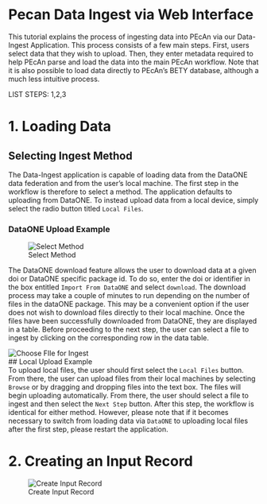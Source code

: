 # Pecan Data Ingest via Web Interface 

This tutorial explains the process of ingesting data into PEcAn via our Data-Ingest Application. This process consists of a few main steps. First, users select data that they wish to upload. Then, they enter metadata required to help PEcAn parse and load the data into the main PEcAn workflow. Note that it is also possible to load data directly to PEcAn's BETY database, although a much less intuitive process.  

LIST STEPS: 1,2,3

# 1. Loading Data

## Selecting Ingest Method
The Data-Ingest application is capable of loading data from the DataONE data federation and from the user's local machine. The first step in the workflow is therefore to select a method. The application defaults to uploading from DataONE. To instead upload data from a local device, simply select the radio button titled `Local Files `. 

### DataONE Upload Example 
![Select Method](images/data-ingest/D1Ingest-1.gif)


The DataONE download feature allows the user to download data at a given doi or DataONE specific package id. To do so, enter the doi or identifier in the box entitled `Import From DataONE` and select `download`. The download process may take a couple of minutes to run depending on the number of files in the dataONE package. This may be a convenient option if the user does not wish to download files directly to their local machine. Once the files have been successfully downloaded from DataONE, they are displayed in a table. Before proceeding to the next step, the user can select a file to ingest by clicking on the corresponding row in the data table. 

![Choose FIle for Ingest](images/data-ingest/D1Ingest-2.gif)
<br> 
## Local Upload Example 
<br>
To upload local files, the user should first select the `Local Files` button. From there, the user can upload files from their local machines by selecting `Browse` or by dragging and dropping files into the text box. The files will begin uploading automatically. From there, the user should select a file to ingest and then select the `Next Step` button. 
After this step, the workflow is identical for either method. However, please note that if it becomes necessary to switch from loading data via `DataONE` to uploading local files after the first step, please restart the application. 

# 2. Creating an Input Record
![Create Input Record](images/data-ingest/D1Ingest-3.gif)

